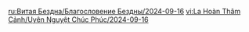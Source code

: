 {{Blessing of the Abyssal Moon
|name       = Contending
|image      = Spiral Abyss Blessing 86.png
|details    = <li>After the active character uses an Elemental Skill, {{Color|bp|Normal Attack and Elemental Skill DMG is increased by 40%}} for 12s. For characters in Nightsoul's Blessing, this effect is enhanced: {{Color|bp|Normal Attack and Elemental Skill DMG is increased by 80%}}.</li>
|time_start = 2024-09-16 04:00:00
|time_end   = 2024-10-16 03:59:59
}}
<noinclude>
<!-- interwikis -->
[[ru:Витая Бездна/Благословение Бездны/2024-09-16]]
[[vi:La Hoàn Thâm Cảnh/Uyên Nguyệt Chúc Phúc/2024-09-16]]
</noinclude>